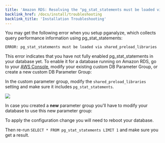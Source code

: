 ```yaml
---
title: 'Amazon RDS: Resolving the "pg_stat_statements must be loaded via shared_preload_libraries" error'
backlink_href: /docs/install/troubleshooting
backlink_title: 'Installation Troubleshooting'
---
```




You may get the following error when you setup pganalyze, which collects query performance information using pg\_stat\_statements:

```
ERROR: pg_stat_statements must be loaded via shared_preload_libraries
```

This error indicates that you have not fully enabled pg\_stat\_statements in your database yet.
To enable it for a database running on Amazon RDS, go to your [AWS Console](https://console.aws.amazon.com/rds/), modify your existing custom DB Parameter Group, or create a new custom DB Parameter Group:

<ImgRdsParamGroup />

In the custom parameter group, modify the `shared_preload_libraries` setting and make sure it includes `pg_stat_statements`.

![](../../images/rds_parameter_group2.gif)

In case you created a **new** parameter group you'll have to modify your database to use this new parameter group:

<ImgRdsEnableParamGroup />

To apply the configuration change you will need to reboot your database.

Then re-run `SELECT * FROM pg_stat_statements LIMIT 1` and make sure you get a result.
